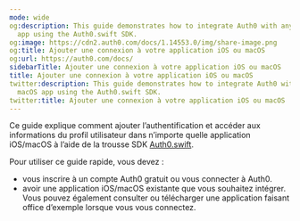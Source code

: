 ```yaml
---
mode: wide
og:description: This guide demonstrates how to integrate Auth0 with any iOS / macOS
  app using the Auth0.swift SDK.
og:image: https://cdn2.auth0.com/docs/1.14553.0/img/share-image.png
og:title: Ajouter une connexion à votre application iOS ou macOS
og:url: https://auth0.com/docs/
sidebarTitle: Ajouter une connexion à votre application iOS ou macOS
title: Ajouter une connexion à votre application iOS ou macOS
twitter:description: This guide demonstrates how to integrate Auth0 with any iOS /
  macOS app using the Auth0.swift SDK.
twitter:title: Ajouter une connexion à votre application iOS ou macOS
---
```


Ce guide explique comment ajouter l’authentification et accéder aux informations du profil utilisateur dans n’importe quelle application iOS/macOS à l’aide de la trousse SDK [Auth0.swift](https://github.com/auth0/Auth0.swift).

Pour utiliser ce guide rapide, vous devez :

* vous inscrire à un compte Auth0 gratuit ou vous connecter à Auth0.
* avoir une application iOS/macOS existante que vous souhaitez intégrer. Vous pouvez également consulter ou télécharger une application faisant office d’exemple lorsque vous vous connectez.